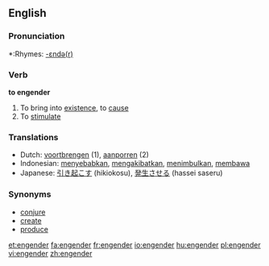 ==English==

===Pronunciation===
*:Rhymes: [[Rhymes:English:-ɛndə(r)|-ɛndə(r)]]

===Verb===
'''to engender'''

# To bring into [[existence]], to [[cause]]
# To [[stimulate]]


===Translations===
*Dutch: [[voortbrengen]] (1), [[aanporren]] (2)
*Indonesian: [[sebab|menyebabkan]], [[akibat|mengakibatkan]], [[timbul|menimbulkan]], [[bawa|membawa]]
*Japanese: [[引き起こす]] (hikiokosu), [[発生させる]] (hassei saseru)

===Synonyms===
*[[conjure]]
*[[create]]
*[[produce]]

[[et:engender]]
[[fa:engender]]
[[fr:engender]]
[[io:engender]]
[[hu:engender]]
[[pl:engender]]
[[vi:engender]]
[[zh:engender]]
